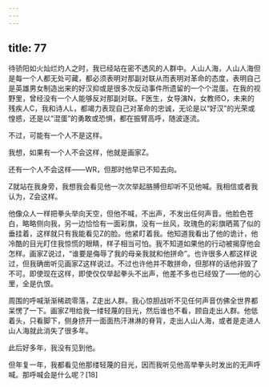 ```yaml
---
---
---
```

title: 77
---



待骄阳如火灿烂灼人之时，我已经站在密不透风的人群中。人山人海，人山人海但是每一个人都无处可藏，都必须表明对那副对联从而表明对革命的态度，表明自己是英雄男女制造出来的好汉抑或是很多次反动事件所遗留的一个个混蛋。在我的视野里，曾经没有一个人能够反对那副对联。F医生，女导演N，女教师O，未来的残疾人C，我和诗人L，都竭力表现自己对革命的忠诚，无论是以“好汉”的光荣或惶惑，还是以“混蛋”的勇敢或恐惧，都在振臂高呼，随波逐流。

不过，可能有一个人不是这样。

我想，如果有一个人不会这样，他就是画家Z。

还有一个人不会这样——WR，但那时他早已不知去向。

Z就站在我身旁，我想我会看见他一次次举起胳膊但却听不见他喊。我相信或者我认为，Z会这样。

他像众人一样把拳头举向天空，但他不喊，不出声，不发出任何声音。他脸色苍白，略略侧向我，另一边恰恰有一面彩旗，没有一丝风，玫瑰色的彩旗晒蔫了似的垂挂着，这样就只有我能看见Z的脸。他紧盯着我。他知道我看出了他的诡计，他冷酷的目光盯住我惊慌的眼睛，样子相当可怕。我不知道如果他的行动被揭穿他会怎样。画家Z说过，“谁要是侮辱了我的母亲我就和他拼命”。也许很多人都这样说过，但我确凿听见画家Z这样说过。不过也许他并不敢拼命，但那样的话他非毁了不可。即使现在这样，即使仅仅举起拳头不出声，他差不多也已经毁了——他的心里，全是仇恨。

周围的呼喊渐渐稀疏零落，Z走出人群。我心惊胆战听不见任何声音仿佛全世界都呆愣了一下。画家Z甩给我一缕轻蔑的目光，然后谁也不看，顾自走出人群。他低着头，只看脚下，侧身挤开一面面热汗淋淋的脊背，走出人山人海，或者是走进人山人海就此消失了很多年。

此后好多年，我没有见到他。

但年复一年，我都看见他那缕轻蔑的目光，因而我听见他高举拳头时发出的无声呼喊。那呼喊会是什么呢？[18]